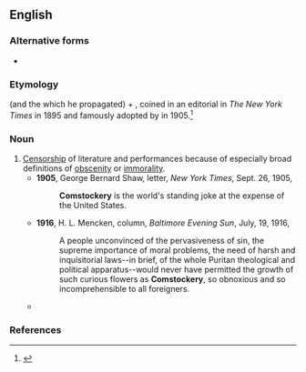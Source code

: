 ==English==

===Alternative forms===
* {{alter|en|Comstockery}}

===Etymology===
{{named-after|en|Anthony Comstock|wplink==}} (and the {{w|Comstock laws}} which he propagated) + {{m|en|-ery}}, coined in an editorial in ''The New York Times'' in 1895 and famously adopted by {{w|George Bernard Shaw}} in 1905.<ref>{{cite-journal|author=Craig L. LaMay|passage=The term 'Comstockery,' supposedly invented by George Bernard Shaw in 1905 when Comstock removed his play 'Man and Superman' from the public shelves at the New York Public Library, in fact first appeared as the title for a Times editorial in December 1895.|title=America's censor: Anthony Comstock and free speech|work=Communications and the Law|date=September 1997}}</ref>

===Noun===
{{en-noun|-}}

# [[censorship|Censorship]] of literature and performances because of especially broad definitions of [[obscenity]] or [[immorality]].
#* '''1905''', George Bernard Shaw, letter, ''New York Times'', Sept. 26, 1905,
#*: '''Comstockery''' is the world's standing joke at the expense of the United States.
#* '''1916''', H. L. Mencken, column, ''Baltimore Evening Sun'', July, 19, 1916,
#*: A people unconvinced of the pervasiveness of sin, the supreme importance of moral problems, the need of harsh and inquisitorial laws--in brief, of the whole Puritan theological and political apparatus--would never have permitted the growth of such curious flowers as '''Comstockery''', so obnoxious and so incomprehensible to all foreigners.
#* {{quote-web|en|work=New York Times|title=Three Authors Consider Contemporary Politics, Anxiously|author=Mark Green|date=Jan. 18, 2019|passage=Yet while chiding extreme libertarianism, Selbourne veers dangerously close to '''Comstockery''' in his tsk-tsking of noise that “masquerades as music,” gender fluidity, sperm banks, bad grammar, video plagiarists and other presumed vices.}}

===References===
<references/>